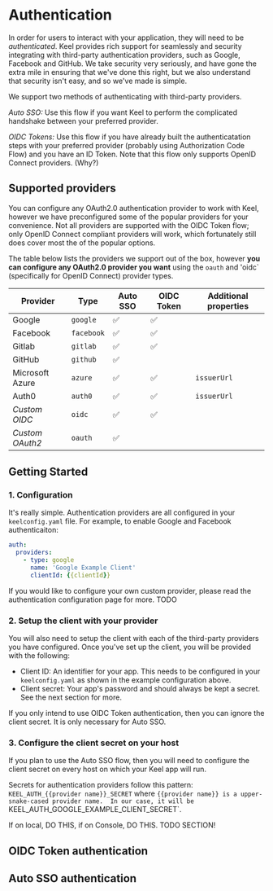 # Authentication

In order for users to interact with your application, they will need to be _authenticated_.  Keel provides rich support for seamlessly and security integrating with third-party authentication providers, such as Google, Facebook and GitHub.  We take security very seriously, and have gone the extra mile in ensuring that we've done this right, but we also understand that security isn't easy, and so we've made is simple.

We support two methods of authenticating with third-party providers.

*Auto SSO:*  Use this flow if you want Keel to perform the complicated handshake between your preferred provider.

*OIDC Tokens:*  Use this flow if you have already built the authenticatation steps with your preferred provider (probably using Authorization Code Flow) and you have an ID Token.  Note that this flow only supports OpenID Connect providers.  (Why?)

## Supported providers

You can configure any OAuth2.0 authentication provider to work with Keel, however we have preconfigured some of the popular providers for your convenience.  Not all providers are supported with the OIDC Token flow; only OpenID Connect compliant providers will work, which fortunately still does cover most the of the popular options.

The table below lists the providers we support out of the box, however **you can configure any OAuth2.0 provider you want** using the `oauth` and 'oidc` (specifically for OpenID Connect) provider types.

| Provider        | Type       | Auto SSO | OIDC Token | Additional properties |
|-----------------|------------|----------|------------|-----------------------|
| Google          | `google`   | ✅        | ✅          |                       |
| Facebook        | `facebook` | ✅        | ✅          |                       |
| Gitlab          | `gitlab`   | ✅        | ✅          |                       |
| GitHub          | `github`   | ✅        |            |                       |
| Microsoft Azure | `azure`    | ✅        | ✅          | `issuerUrl`           |
| Auth0           | `auth0`    | ✅        | ✅          | `issuerUrl`           |
| _Custom OIDC_   | `oidc`     | ✅        | ✅          |                       |
| _Custom OAuth2_ | `oauth`    | ✅        |            |                       |

## Getting Started

### 1. Configuration

It's really simple. Authentication providers are all configured in your `keelconfig.yaml` file.  For example, to enable Google and Facebook authenticaiton:

```yaml filename="keelconfig.yaml"
auth:
  providers:
    - type: google
      name: 'Google Example Client'
      clientId: {{clientId}}
```

If you would like to configure your own custom provider, please read the authentication configuration page for more.  TODO

### 2. Setup the client with your provider

You will also need to setup the client with each of the third-party providers you have configured.  Once you've set up the client, you will be provided with the following:
 - Client ID:  An identifier for your app.  This needs to be configured in your `keelconfig.yaml` as shown in the example configuration above.
 - Client secret:  Your app's password and should always be kept a secret.  See the next section for more.  

<Callout type="info">
  If you only intend to use OIDC Token authentication, then you can ignore the client secret. It is only necessary for Auto SSO. 
</Callout>

### 3. Configure the client secret on your host

If you plan to use the Auto SSO flow, then you will need to configure the client secret on every host on which your Keel app will run.  

Secrets for authentication providers follow this pattern: `KEEL_AUTH_{{provider name}}_SECRET` where `{{provider name}} is a upper-snake-cased provider name.  In our case, it will be `KEEL_AUTH_GOOGLE_EXAMPLE_CLIENT_SECRET`.

If on local, DO THIS, if on Console, DO THIS.  TODO SECTION!

## OIDC Token authentication



## Auto SSO authentication